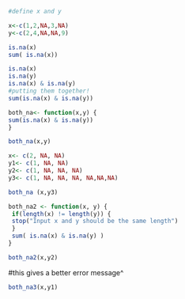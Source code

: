 ```r
#define x and y

x<-c(1,2,NA,3,NA)
y<-c(2,4,NA,NA,9)
```
```r
is.na(x)
sum( is.na(x))

```

```r
is.na(x)
is.na(y)
is.na(x) & is.na(y)
#putting them together!
sum(is.na(x) & is.na(y))
```
```r
both_na<- function(x,y) {
sum(is.na(x) & is.na(y)) 
}
```

```r
both_na(x,y)
```

```r
x<- c(2, NA, NA)
y1<- c(1, NA, NA)
y2<- c(1, NA, NA, NA)
y3<- c(1, NA, NA, NA, NA,NA,NA)
```

```r
both_na (x,y3)
```
```r
both_na2 <- function(x, y) {
 if(length(x) != length(y)) {
 stop("Input x and y should be the same length")
 }
 sum( is.na(x) & is.na(y) )
}
```
```r
both_na2(x,y2)
```
#this gives a better error message^
```r
both_na3(x,y1)
```

